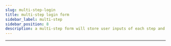 ```yaml
---
slug: multi-step-login
title: multi-step login form
sidebar_label: multi-step
sidebar_position: 8
description: a multi-step form will store user inputs of each step and will POST on final submit
---
```



<div className="container margin-vert--xl">
  <div className="row">
    <div className="card col col--12 padding--md">
      <LoginForm
        action="/login"
        formSteps={[FormSteps.Username, FormSteps.Email, FormSteps.Password]}
      />
    </div>
  </div>
</div>
<hr />
